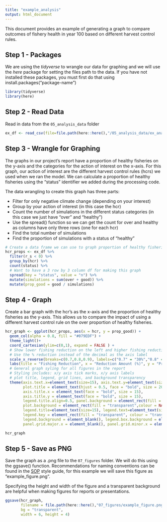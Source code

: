```yaml
---
title: "example_analysis"
output: html_document
---
```


This document provides an example of generating a graph to compare outcomes of fishery health in year 100 based on different harvest control rules.    

## Step 1 - Packages

We are using the *tidyverse* to wrangle our data for graphing and we will use the *here* package for setting the files path to the data. If you have not installed these packages, you must first do that using install.packages("package-name")
```r
library(tidyverse)
library(here)
```


## Step 2 - Read Data

Read in data from the `05_analysis_data` folder 

```r

ex_df <- read_csv(file=file.path(here::here(),"/05_analysis_data/ex_analysis_data.csv")) 

```


## Step 3 - Wrangle for Graphing

The graphs in our project's report have a proportion of healthy fisheries on the y-axis and the categories for the action of interest on the x-axis. For this graph, our action of interest are the different harvest control rules (hcrs) we used when we ran the model. We can calculate a proportion of healthy fisheries using the "status" identifier we added during the processing code.  

The data wrangling to create this graph has three parts: 

 * Filter for only negative climate change (depending on your interest)
 * Group by your action of interest (in this case the hcr)  
 * Count the number of simulations in the different status categories (in this case we just have "over" and "healthy")  
 * Use the spread() function so we can get the count for over and healthy as columns have only three rows (one for each hcr)  
 * Find the total number of simulations 
 * Find the proportion of simulations with a status of "healthy"  
 
```r
# Create a data frame we can use to graph proportion of healthy fisheries for each of our hcrs
hcr_props <- ex_df %>% 
  filter(r_s < 0) %>% 
  group_by(hcr) %>% 
  count(status) %>% 
  # Want to have a 3 row by 3 column df for making this graph 
  spread(key = "status", value = "n") %>% 
  mutate(simulations = sum(over + good)) %>% 
  mutate(prop_good = good / simulations)
```


## Step 4 - Graph

Create a bar graph with the hcr's as the x-axis and the proportion of healthy fisheries as the y-axis. This allows us to compare the impact of using a different harvest control rule on the over proportion of healthy fisheries.  

```r
hcr_graph <- ggplot(hcr_props, aes(x = hcr, y = prop_good)) +
  geom_col(alpha = 0.8, fill = "#079EDF") + 
  theme_light()+
  coord_cartesian(ylim=c(0,1), expand = FALSE ) +
  # Show lower fishing reduction on the left and higher fishing reduction on the right
  # Use the % reduction instead of the decimal as the axis label
  scale_x_reverse(breaks=c(0.7,0.8,0.9), labels=c("0.7" = "30%","0.8" = "20%","0.9" = "10%")) +
  labs(title = "Fishing Reduction", x = "Reduction Amount (%)", y = "Proportion Healthy") + 
  # General graph syling for all figures in the report
  # Styling includes: x/y axis tick marks, x/y axis labels
  # plot title, legend, grid lines, and background transparency
  theme(axis.text.x=element_text(size=15), axis.text.y=element_text(size=15),
        plot.title = element_text(hjust = 0.5, face = "bold", size = 20), 
        axis.title.x = element_text(face = "bold", size = 15), 
        axis.title.y = element_text(face = "bold", size = 15), 
        legend.title.align=0.5, panel.background = element_rect(fill = "transparent",colour = NA), 
        plot.background = element_rect(fill = "transparent",colour = NA), 
        legend.title=element_text(size=15), legend.text=element_text(size=12), 
        legend.key = element_rect(fill = "transparent", colour = "transparent"), 
        legend.background = element_blank(), legend.box.background = element_blank(),
        panel.grid.major.x = element_blank(), panel.grid.minor.x = element_blank()) 

hcr_graph
```


## Step 5 - Save as PNG

Save the graph as a .png file to the `07_figures` folder. We will do this using the ggsave() function. Recommendations for naming conventions can be found in the [SOP](./Reference/SOP_data_management.md) style guide, for this example we will save this figure as "example_figure.png".    

Specifying the height and width of the figure and a transparent background are helpful when making figures for reports or presentations.  

```r
ggsave(hcr_graph,
       filename = file.path(here::here(),"07_figures/example_figure.png"), 
       bg = "transparent", 
       width = 6, height = 4) 
```

